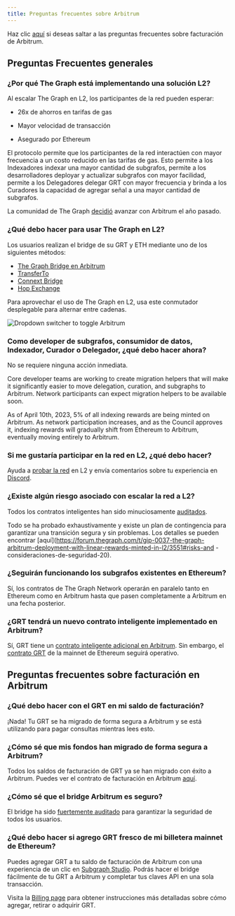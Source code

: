 ```yaml
---
title: Preguntas frecuentes sobre Arbitrum
---
```


Haz clic [aquí](#billing-on-arbitrum-faqs) si deseas saltar a las preguntas frecuentes sobre facturación de Arbitrum.

## Preguntas Frecuentes generales

### ¿Por qué The Graph está implementando una solución L2?

Al escalar The Graph en L2, los participantes de la red pueden esperar:

- 26x de ahorros en tarifas de gas

- Mayor velocidad de transacción

- Asegurado por Ethereum

El protocolo permite que los participantes de la red interactúen con mayor frecuencia a un costo reducido en las tarifas de gas. Esto permite a los Indexadores indexar una mayor cantidad de subgrafos, permite a los desarrolladores deployar y actualizar subgrafos con mayor facilidad, permite a los Delegadores delegar GRT con mayor frecuencia y brinda a los Curadores la capacidad de agregar señal a una mayor cantidad de subgrafos.

La comunidad de The Graph [decidió](https://forum.thegraph.com/t/gip-0031-arbitrum-grt-bridge/3305) avanzar con Arbitrum el año pasado.

### ¿Qué debo hacer para usar The Graph en L2?

Los usuarios realizan el bridge de su GRT y ETH mediante uno de los siguientes métodos:

- [The Graph Bridge en Arbitrum](https://bridge.arbitrum.io/?l2ChainId=42161)
- [TransferTo](https://transferto.xyz/swap)
- [Connext Bridge](https://bridge.connext.network/)
- [Hop Exchange](https://app.hop.exchange/#/send?token=ETH)

Para aprovechar el uso de The Graph en L2, usa este conmutador desplegable para alternar entre cadenas.

![Dropdown switcher to toggle Arbitrum](/img/arbitrum-screenshot-toggle.png)

### Como developer de subgrafos, consumidor de datos, Indexador, Curador o Delegador, ¿qué debo hacer ahora?

No se requiere ninguna acción inmediata.

Core developer teams are working to create migration helpers that will make it significantly easier to move delegation, curation, and subgraphs to Arbitrum. Network participants can expect migration helpers to be available soon.

As of April 10th, 2023, 5% of all indexing rewards are being minted on Arbitrum. As network participation increases, and as the Council approves it, indexing rewards will gradually shift from Ethereum to Arbitrum, eventually moving entirely to Arbitrum.

### Si me gustaría participar en la red en L2, ¿qué debo hacer?

Ayuda a [probar la red](https://testnet.thegraph.com/explorer) en L2 y envía comentarios sobre tu experiencia en [Discord](https://discord.gg/vtvv7FP).

### ¿Existe algún riesgo asociado con escalar la red a L2?

Todos los contratos inteligentes han sido minuciosamente [auditados](https://github.com/graphprotocol/contracts/blob/dev/audits/OpenZeppelin/2022-07-graph-arbitrum-bridge-audit.pdf).

Todo se ha probado exhaustivamente y existe un plan de contingencia para garantizar una transición segura y sin problemas. Los detalles se pueden encontrar [aquí](https://forum.thegraph.com/t/gip-0037-the-graph-arbitrum-deployment-with-linear-rewards-minted-in-l2/3551#risks-and -consideraciones-de-seguridad-20).

### ¿Seguirán funcionando los subgrafos existentes en Ethereum?

Sí, los contratos de The Graph Network operarán en paralelo tanto en Ethereum como en Arbitrum hasta que pasen completamente a Arbitrum en una fecha posterior.

### ¿GRT tendrá un nuevo contrato inteligente implementado en Arbitrum?

Sí, GRT tiene un [contrato inteligente adicional en Arbitrum](https://arbiscan.io/address/0x9623063377ad1b27544c965ccd7342f7ea7e88c7). Sin embargo, el [contrato GRT](https://etherscan.io/token/0xc944e90c64b2c07662a292be6244bdf05cda44a7) de la mainnet de Ethereum seguirá operativo.

## Preguntas frecuentes sobre facturación en Arbitrum

### ¿Qué debo hacer con el GRT en mi saldo de facturación?

¡Nada! Tu GRT se ha migrado de forma segura a Arbitrum y se está utilizando para pagar consultas mientras lees esto.

### ¿Cómo sé que mis fondos han migrado de forma segura a Arbitrum?

Todos los saldos de facturación de GRT ya se han migrado con éxito a Arbitrum. Puedes ver el contrato de facturación en Arbitrum [aquí](https://arbiscan.io/address/0x1B07D3344188908Fb6DEcEac381f3eE63C48477a).

### ¿Cómo sé que el bridge Arbitrum es seguro?

El bridge ha sido [fuertemente auditado](https://code4rena.com/contests/2022-10-the-graph-l2-bridge-contest) para garantizar la seguridad de todos los usuarios.

### ¿Qué debo hacer si agrego GRT fresco de mi billetera mainnet de Ethereum?

Puedes agregar GRT a tu saldo de facturación de Arbitrum con una experiencia de un clic en [Subgraph Studio](https://thegraph.com/studio/). Podrás hacer el bridge fácilmente de tu GRT a Arbitrum y completar tus claves API en una sola transacción.

Visita la [Billing page](https://thegraph.com/docs/en/billing/) para obtener instrucciones más detalladas sobre cómo agregar, retirar o adquirir GRT.
